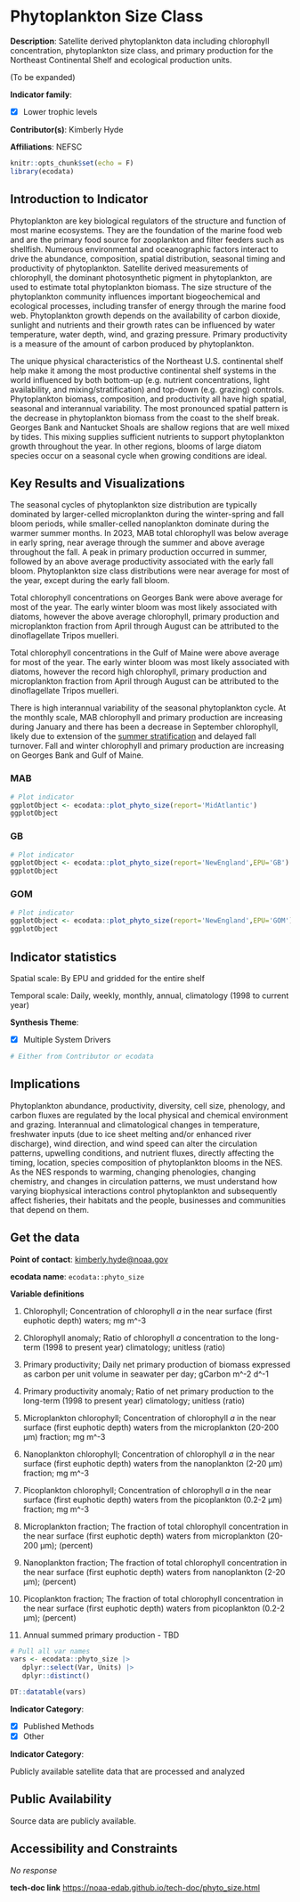 # Phytoplankton Size Class {#phyto_size}

**Description**: Satellite derived phytoplankton data including chlorophyll concentration, phytoplankton size class, and primary production for the Northeast Continental Shelf and ecological production units.

(To be expanded)

**Indicator family**: 

- [X] Lower trophic levels


**Contributor(s)**: Kimberly Hyde

**Affiliations**: NEFSC

```r
knitr::opts_chunk$set(echo = F)
library(ecodata)
```
## Introduction to Indicator
Phytoplankton are key biological regulators of the structure and function of most marine ecosystems. They are the foundation of the marine food web and are the primary food source for zooplankton and filter feeders such as shellfish. Numerous environmental and oceanographic factors interact to drive the abundance, composition, spatial distribution, seasonal timing and productivity of phytoplankton. Satellite derived measurements of chlorophyll, the dominant photosynthetic pigment in phytoplankton, are used to estimate total phytoplankton biomass. The size structure of the phytoplankton community influences important biogeochemical and ecological processes, including transfer of energy through the marine food web. Phytoplankton growth depends on the availability of carbon dioxide, sunlight and nutrients and their growth rates can be influenced by water temperature, water depth, wind, and grazing pressure. Primary productivity is a measure of the amount of carbon produced by phytoplankton.

The unique physical characteristics of the Northeast U.S. continental shelf help make it among the most productive continental shelf systems in the world influenced by both bottom-up (e.g. nutrient concentrations, light availability, and mixing/stratification) and top-down (e.g. grazing) controls. Phytoplankton biomass, composition, and productivity all have high spatial, seasonal and interannual variability. The most pronounced spatial pattern is the decrease in phytoplankton biomass from the coast to the shelf break. Georges Bank and Nantucket Shoals are shallow regions that are well mixed by tides. This mixing supplies sufficient nutrients to support phytoplankton growth throughout the year. In other regions, blooms of large diatom species occur on a seasonal cycle when growing conditions are ideal.

## Key Results and Visualizations
The seasonal cycles of phytoplankton size distribution are typically dominated by larger-celled microplankton during the winter-spring and fall bloom periods, while smaller-celled nanoplankton dominate during the warmer summer months. In 2023, MAB total chlorophyll was below average in early spring, near average through the summer and above average throughout the fall. A peak in primary production occurred in summer, followed by an above average productivity associated with the early fall bloom. Phytoplankton size class distributions were near average for most of the year, except during the early fall bloom.

Total chlorophyll concentrations on Georges Bank were above average for most of the year. The early winter bloom was most likely associated with diatoms, however the above average chlorophyll, primary production and microplankton fraction from April through August can be attributed to the dinoflagellate Tripos muelleri.

Total chlorophyll concentrations in the Gulf of Maine were above average for most of the year. The early winter bloom was most likely associated with diatoms, however the record high chlorophyll, primary production and microplankton fraction from April through August can be attributed to the dinoflagellate Tripos muelleri.

There is high interannual variability of the seasonal phytoplankton cycle. At the monthly scale, MAB chlorophyll and primary production are increasing during January and there has been a decrease in September chlorophyll, likely due to extension of the [summer stratification](https://noaa-edab.github.io/catalog/transition-dates.html) and delayed fall turnover. Fall and winter chlorophyll and primary production are increasing on Georges Bank and Gulf of Maine.

### MAB

```r
# Plot indicator
ggplotObject <- ecodata::plot_phyto_size(report='MidAtlantic')
ggplotObject
```

### GB

```r
# Plot indicator
ggplotObject <- ecodata::plot_phyto_size(report='NewEngland',EPU='GB')
ggplotObject
```

### GOM

```r
# Plot indicator
ggplotObject <- ecodata::plot_phyto_size(report='NewEngland',EPU='GOM')
ggplotObject
```


## Indicator statistics 
Spatial scale: By EPU and gridded for the entire shelf

Temporal scale: Daily, weekly, monthly, annual, climatology (1998 to current year)

**Synthesis Theme**:

- [X] Multiple System Drivers


```r
# Either from Contributor or ecodata
```

## Implications
Phytoplankton abundance, productivity, diversity, cell size, phenology, and carbon fluxes are regulated by the local physical and chemical environment and grazing. Interannual and climatological changes in temperature, freshwater inputs (due to ice sheet melting and/or enhanced river discharge), wind direction, and wind speed can alter the circulation patterns, upwelling conditions, and nutrient fluxes, directly affecting the timing, location, species composition of phytoplankton blooms in the NES. As the NES responds to warming, changing phenologies, changing chemistry, and changes in circulation patterns, we must understand how varying biophysical interactions control phytoplankton and subsequently affect fisheries, their habitats and the people, businesses and communities that depend on them.

## Get the data

**Point of contact**: [kimberly.hyde@noaa.gov](mailto:kimberly.hyde@noaa.gov){.email}

**ecodata name**: `ecodata::phyto_size`

**Variable definitions**

1) Chlorophyll; Concentration of chlorophyll _a_ in the near surface (first euphotic depth) waters; mg m^-3 
2) Chlorophyll anomaly; Ratio of chlorophyll _a_ concentration to the long-term (1998 to present year) climatology; unitless (ratio) 
3) Primary productivity; Daily net primary production of biomass expressed as carbon per unit volume in seawater per day; gCarbon m^-2 d^-1 
4) Primary productivity anomaly;  Ratio of net primary production to the long-term (1998 to present year) climatology; unitless (ratio) 
5) Microplankton chlorophyll; Concentration of chlorophyll _a_ in the near surface (first euphotic depth) waters from the microplankton (20-200 µm) fraction; mg m^-3 
6) Nanoplankton chlorophyll; Concentration of chlorophyll _a_ in the near surface (first euphotic depth) waters from the nanoplankton (2-20 µm) fraction; mg m^-3 
7) Picoplankton chlorophyll; Concentration of chlorophyll _a_ in the near surface (first euphotic depth) waters from the picoplankton (0.2-2 µm) fraction; mg m^-3 
8) Microplankton fraction; The fraction of total chlorophyll concentration in the near surface (first euphotic depth) waters from microplankton (20-200 µm); (percent) 
9) Nanoplankton fraction; The fraction of total chlorophyll concentration in the near surface (first euphotic depth) waters from nanoplankton (2-20 µm); (percent) 
10) Picoplankton fraction; The fraction of total chlorophyll concentration in the near surface (first euphotic depth) waters from picoplankton (0.2-2 µm); (percent) 
11) Annual summed primary production - TBD

```r
# Pull all var names
vars <- ecodata::phyto_size |>
   dplyr::select(Var, Units) |>
   dplyr::distinct()

DT::datatable(vars)
```
**Indicator Category**:

- [X] Published Methods
- [X] Other


**Indicator Category**:

Publicly available satellite data that are processed and analyzed

## Public Availability

Source data are publicly available.

## Accessibility and Constraints

_No response_

**tech-doc link**
<https://noaa-edab.github.io/tech-doc/phyto_size.html>

